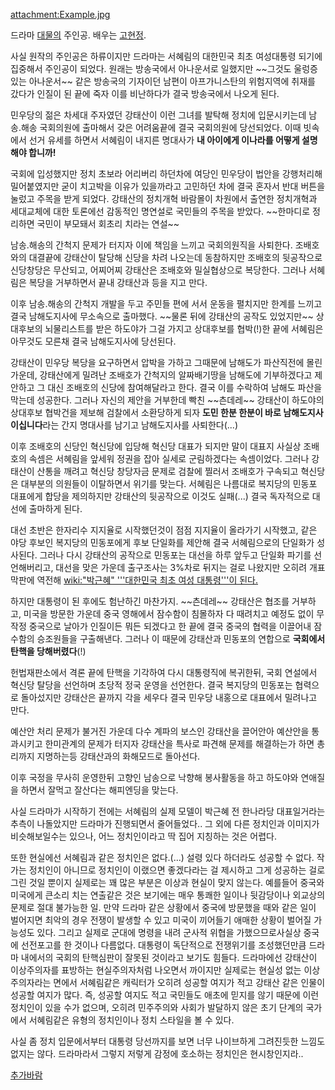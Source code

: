 attachment:Example.jpg

드라마 [[대물(드라마)|대물]]의 주인공. 배우는 [[고현정]].

사실 원작의 주인공은 하류이지만 드라마는 서혜림의 대한민국 최초 여성대통령 되기에 집중해서 주인공이 되었다. 원래는 방송국에서 아나운서로 일했지만 ~~그것도 울렁증 있는 아나운서~~ 같은 방송국의 기자이던 남편이 아프가니스탄의 위험지역에 취재를 갔다가 인질이 된 끝에 죽자 이를 비난하다가 결국 방송국에서 나오게 된다.

민우당의 젊은 차세대 주자였던 강태산이 이런 그녀를 발탁해 정치에 입문시키는데 남송.해송 국회의원에 출마해서 갖은 어려움끝에 결국 국회의원에 당선되었다. 이때 빗속에서 선거 유세를 하면서 서혜림이 내지른 명대사가 '''내 아이에게 이나라를 어떻게 설명해야 합니까!'''

국회에 입성했지만 정치 초보라 어리버리 하던차에 여당인 민우당이 법안을 강행처리해 밀어붙였지만 굳이 치고박을 이유가 있을까라고 고민하던 차에 결국 혼자서 반대 버튼을 눌렀고 주목을 받게 되었다. 강태산의 정치개혁 바람몰이 차원에서 출연한 정치개혁과 세대교체에 대한 토론에선 감동적인 명연설로 국민들의 주목을 받았다. ~~한마디로 정리하면 국민이 부모돼서 회초리 치라는 연설~~

남송.해송의 간척지 문제가 터지자 이에 책임을 느끼고 국회의원직을 사퇴한다. 조배호와의 대결끝에 강태산이 탈당해 신당을 차려 나오는데 동참하지만 조배호의 뒷공작으로 신당창당은 무산되고, 어찌어찌 강태산은 조배호와 밀실협상으로 복당한다. 그러나 서혜림은 복당을 거부하면서 끝내 강태산과 등을 지고 만다.

이후 남송.해송의 간척지 개발을 두고 주민들 편에 서서 운동을 펼치지만 한계를 느끼고 결국 남해도지사에 무소속으로 출마했다. ~~물론 뒤에 강태산의 공작도 있었지만~~ 상대후보의 뇌물리스트를 받은 하도야가 그걸 가지고 상대후보를 협박(!)한 끝에 서혜림은 아무것도 모른채 결국 남해도지사에 당선된다.

강태산이 민우당 복당을 요구하면서 압박을 가하고 그때문에 남해도가 파산직전에 몰린 가운데, 강태산에게 밀려난 조배호가 간척지의 알짜배기땅을 남해도에 기부하겠다고 제안하고 그 대신 조배호의 신당에 참여해달라고 한다. 결국 이를 수락하여 남해도 파산을 막는데 성공한다. 그러나 자신의 제안을 거부한데 빡친 ~~츤데레~~ 강태산이 하도야의 상대후보 협박건을 제보해 검찰에서 소환당하게 되자 '''도민 한분 한분이 바로 남해도지사이십니다'''라는 간지 명대사를 남기고 남해도지사를 사퇴한다(...)

이후 조배호의 신당인 혁신당에 입당해 혁신당 대표가 되지만 말이 대표지 사실상 조배호의 속셈은 서혜림을 앞세워 정권을 잡아 실세로 군림하겠다는 속셈이었다. 그러나 강태산이 산통을 깨려고 혁신당 창당자금 문제로 검찰에 찔러서 조배호가 구속되고 혁신당은 대부분의 의원들이 이탈하면서 위기를 맞는다. 서혜림은 나름대로 복지당의 민동포 대표에게 합당을 제의하지만 강태산의 뒷공작으로 이것도 실패(...) 결국 독자적으로 대선에 출마하게 된다.

대선 초반은 한자리수 지지율로 시작했던것이 점점 지지율이 올라가기 시작했고, 같은 야당 후보인 복지당의 민동포에게 후보 단일화를 제안해 결국 서혜림으로의 단일화가 성사된다. 그러나 다시 강태산의 공작으로 민동포는 대선을 하루 앞두고 단일화 파기를 선언해버리고, 대선을 맞은 가운데 출구조사는 3%차로 뒤지는 걸로 나왔지만 오히려 개표 막판에 역전해  [[wiki:"박근혜" '''대한민국 최초 여성 대통령'''이 된다.]]

하지만 대통령이 된 후에도 험난하긴 마찬가지. ~~츤데레~~ 강태산은 협조를 거부하고, 미국을 방문한 가운데 중국 영해에서 잠수함이 침몰하자 다 때려치고 예정도 없이 무작정 중국으로 날아가 인질이든 뭐든 되겠다고 한 끝에 결국 중국의 협력을 이끌어내 잠수함의 승조원들을 구출해낸다. 그러나 이 때문에 강태산과 민동포의 연합으로 '''국회에서 탄핵을 당해버렸다'''(!)

헌법재판소에서 격론 끝에 탄핵을 기각하여 다시 대통령직에 복귀한뒤, 국회 연설에서 혁신당 탈당을 선언하며 초당적 정국 운영을 선언한다. 결국 복지당의 민동포는 협력으로 돌아섰지만 강태산은 끝까지 각을 세우다 결국 민우당 내홍으로 대표에서 밀려나고 만다.

예산안 처리 문제가 불거진 가운데 다수 계파의 보스인 강태산을 끌어안아 예산안을 통과시키고 한미관계의 문제가 터지자 강태산을 특사로 파견해 문제를 해결하는가 하면 총리까지 지명하는등 강태산과의 화해모드로 돌아선다. 

이후 국정을 무사히 운영한뒤 고향인 남송으로 낙향해 봉사활동을 하고 하도야와 연애질을 하면서 잘먹고 잘산다는 해피엔딩을 맞는다.

사실 드라마가 시작하기 전에는 서혜림의 실제 모델이 박근혜 전 한나라당 대표일거라는 추측이 나돌았지만 드라마가 진행되면서 줄어들었다.. 그 외에 다른 정치인과 이미지가 비슷해보일수는 있으나, 어느 정치인이라고 딱 집어 지칭하는 것은 어렵다.

또한 현실에선 서혜림과 같은 정치인은 없다.(...) 설령 있다 하더라도 성공할 수 없다. 작가는 정치인이 아니므로 정치인이 이랬으면 좋겠다라는 걸 제시하고 그게 성공하는 걸로 그린 것일 뿐이지 실제로는 꽤 많은 부분은 이상과 현실이 맞지 않는다. 예를들어 중국와 미국에게 큰소리 치는 연출같은 것은 보기에는 매우 통쾌한 일이나 뒷감당이나 외교상의 문제로 절대 불가능한 일. 만약 드라마 같은 상황에서 중국에 방문했을 때와 같은 일이 벌어지면 최악의 경우 전쟁이 발생할 수 있고 미국이 끼어들기 애매한 상황이 벌어질 가능성도 있다. 그리고 실제로 군대에 명령을 내려 군사적 위협을 가했으므로사실상 중국에 선전포고를 한 것이나 다름없다. 대통령이 독단적으로 전쟁위기를 조성했던만큼 드라마 내에서의 국회의 탄핵심판이 잘못된 것이라고 보기도 힘들다. 드라마에선 강태산이 이상주의자를 표방하는 현실주의자처럼 나오면서 까이지만 실제로는 현실성 없는 이상주의자라는 면에서 서혜림같은 캐릭터가 오히려 성공할 여지가 적고 강태산 같은 인물이 성공할 여지가 많다. 즉, 성공할 여지도 적고 국민들도 애초에 믿지를 않기 때문에 이런 정치인이 있을 수가 없으며, 오히려 민주주의와 사회가 발달하지 않은 초기 단계의 국가에서 서혜림같은 유형의 정치인이나 정치 스타일을 볼 수 있다.

사실 좀 정치 입문에서부터 대통령 당선까지를 보면 너무 나이브하게 그려진듯한 느낌도 없지는 않다. 드라마라서 그렇지 저렇게 감정에 호소하는 정치인은 현시창인지라..

[[추가바람]]
